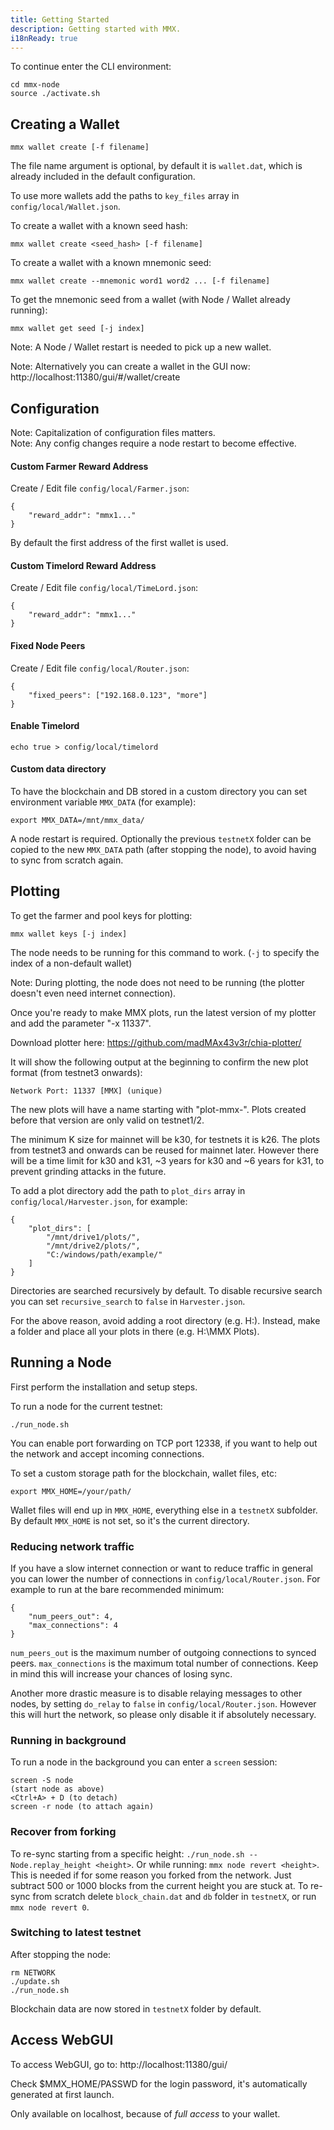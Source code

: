 ```yaml
---
title: Getting Started
description: Getting started with MMX.
i18nReady: true
---
```


To continue enter the CLI environment:
```
cd mmx-node
source ./activate.sh
```

## Creating a Wallet

```
mmx wallet create [-f filename]
```

The file name argument is optional, by default it is `wallet.dat`, which is already included in the default configuration.

To use more wallets add the paths to `key_files` array in `config/local/Wallet.json`.

To create a wallet with a known seed hash:
```
mmx wallet create <seed_hash> [-f filename]
```

To create a wallet with a known mnemonic seed:
```
mmx wallet create --mnemonic word1 word2 ... [-f filename]
```

To get the mnemonic seed from a wallet (with Node / Wallet already running):
```
mmx wallet get seed [-j index]
```

Note: A Node / Wallet restart is needed to pick up a new wallet.

Note: Alternatively you can create a wallet in the GUI now: http://localhost:11380/gui/#/wallet/create

## Configuration
Note: Capitalization of configuration files matters. \
Note: Any config changes require a node restart to become effective.

#### Custom Farmer Reward Address

Create / Edit file `config/local/Farmer.json`:
```
{
	"reward_addr": "mmx1..."
}
```
By default the first address of the first wallet is used.

#### Custom Timelord Reward Address

Create / Edit file `config/local/TimeLord.json`:
```
{
	"reward_addr": "mmx1..."
}
```

#### Fixed Node Peers

Create / Edit file `config/local/Router.json`:
```
{
	"fixed_peers": ["192.168.0.123", "more"]
}
```

#### Enable Timelord
```
echo true > config/local/timelord
```

#### Custom data directory

To have the blockchain and DB stored in a custom directory you can set environment variable `MMX_DATA` (for example):
```
export MMX_DATA=/mnt/mmx_data/
```
A node restart is required. Optionally the previous `testnetX` folder can be copied to the new `MMX_DATA` path (after stopping the node), to avoid having to sync from scratch again.

## Plotting

To get the farmer and pool keys for plotting:
```
mmx wallet keys [-j index]
```

The node needs to be running for this command to work. (`-j` to specify the index of a non-default wallet)

Note: During plotting, the node does not need to be running (the plotter doesn't even need internet connection).

Once you're ready to make MMX plots, run the latest version of my plotter and add the parameter "-x 11337".

Download plotter here: https://github.com/madMAx43v3r/chia-plotter/


It will show the following output at the beginning to confirm the new plot format (from testnet3 onwards):
```
Network Port: 11337 [MMX] (unique)
```
The new plots will have a name starting with "plot-mmx-". Plots created before that version are only valid on testnet1/2.

The minimum K size for mainnet will be k30, for testnets it is k26. The plots from testnet3 and onwards can be reused for mainnet later.
However there will be a time limit for k30 and k31, ~3 years for k30 and ~6 years for k31, to prevent grinding attacks in the future.

To add a plot directory add the path to `plot_dirs` array in `config/local/Harvester.json`, for example:
```
{
	"plot_dirs": [
		"/mnt/drive1/plots/",
		"/mnt/drive2/plots/",
		"C:/windows/path/example/"
	]
}
```
Directories are searched recursively by default. To disable recursive search you can set `recursive_search` to `false` in `Harvester.json`.

For the above reason, avoid adding a root directory (e.g. H:\). Instead, make a folder and place all your plots in there (e.g. H:\MMX Plots\).

## Running a Node

First perform the installation and setup steps.

To run a node for the current testnet:
```
./run_node.sh
```

You can enable port forwarding on TCP port 12338, if you want to help out the network and accept incoming connections.

To set a custom storage path for the blockchain, wallet files, etc:
```
export MMX_HOME=/your/path/
```
Wallet files will end up in `MMX_HOME`, everything else in a `testnetX` subfolder. By default `MMX_HOME` is not set, so it's the current directory.

### Reducing network traffic

If you have a slow internet connection or want to reduce traffic in general you can lower the number of connections in `config/local/Router.json`.
For example to run at the bare recommended minimum:
```
{
	"num_peers_out": 4,
	"max_connections": 4
}
```
`num_peers_out` is the maximum number of outgoing connections to synced peers. `max_connections` is the maximum total number of connections.
Keep in mind this will increase your chances of losing sync.

Another more drastic measure is to disable relaying messages to other nodes, by setting `do_relay` to `false` in `config/local/Router.json`.
However this will hurt the network, so please only disable it if absolutely necessary.

### Running in background

To run a node in the background you can enter a `screen` session:
```
screen -S node
(start node as above)
<Ctrl+A> + D (to detach)
screen -r node (to attach again)
```

### Recover from forking

To re-sync starting from a specific height: `./run_node.sh --Node.replay_height <height>`.
Or while running: `mmx node revert <height>`.
This is needed if for some reason you forked from the network. Just subtract 500 or 1000 blocks from the current height you are stuck at.
To re-sync from scratch delete `block_chain.dat` and `db` folder in `testnetX`, or run `mmx node revert 0`.

### Switching to latest testnet

After stopping the node:
```
rm NETWORK
./update.sh
./run_node.sh
```
Blockchain data are now stored in `testnetX` folder by default.


## Access WebGUI

To access WebGUI, go to: http://localhost:11380/gui/

Check $MMX_HOME/PASSWD for the login password, it's automatically generated at first launch.

Only available on localhost, because of _full access_ to your wallet.
